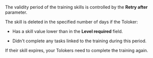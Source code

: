 <Cut title="Which parameter affects the skill expiration?">

The validity period of the training skills is controlled by the **Retry after** parameter.

The skill is deleted in the specified number of days if the Toloker:

- Has a skill value lower than in the **Level required** field.

- Didn't complete any tasks linked to the training during this period.

If their skill expires, your Tolokers need to complete the training again.

</Cut>